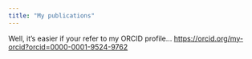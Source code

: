 ```yaml
---
title: "My publications"
---
```


Well, it's easier if your refer to my ORCID profile...
[https://orcid.org/my-orcid?orcid=0000-0001-9524-9762](https://orcid.org/my-orcid?orcid=0000-0001-9524-9762)
